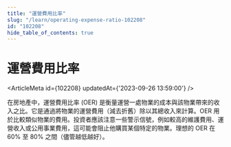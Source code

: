 ```yaml
---
title: "運營費用比率"
slug: "/learn/operating-expense-ratio-102208"
id: "102208"
hide_table_of_contents: true
---
```



# 運營費用比率

<ArticleMeta id={102208} updatedAt={'2023-09-26 13:59:00'} />
<div className='border-solid border-b border-t-0 my-4 border-[var(--ifm-color-gray-300)]' />

在房地產中，運營費用比率 (OER) 是衡量運營一處物業的成本與該物業帶來的收入之比。它是通過將物業的運營費用（減去折舊）除以其總收入來計算。OER 用於比較類似物業的費用。投資者應該注意一些警示信號，例如較高的維護費用、運營收入或公用事業費用，這可能會阻止他購買某個特定的物業。理想的 OER 在 60% 至 80% 之間（儘管越低越好）。
